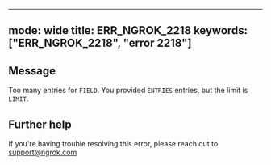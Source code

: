 
---
mode: wide
title: ERR_NGROK_2218
keywords: ["ERR_NGROK_2218", "error 2218"]
---

## Message
Too many entries for `FIELD`. You provided `ENTRIES` entries, but the limit is `LIMIT`.




## Further help
If you're having trouble resolving this error, please reach out to [support@ngrok.com](mailto:support@ngrok.com?subject=Help%20with%20ERR_NGROK_2218)

